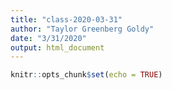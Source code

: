 ```yaml
---
title: "class-2020-03-31"
author: "Taylor Greenberg Goldy"
date: "3/31/2020"
output: html_document
---
```


```r
knitr::opts_chunk$set(echo = TRUE)
```


